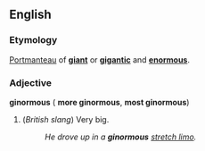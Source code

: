 ==English==
===Etymology===
[[Portmanteau]] of '''[[giant]]''' or '''[[gigantic]]''' and '''[[enormous]]'''.

===Adjective===
'''ginormous''' ({{compar}} '''more ginormous''', {{superl}} '''most ginormous''')

#(''British slang'') Very big.
#:''He drove up in a '''ginormous''' [[stretch limo]].''